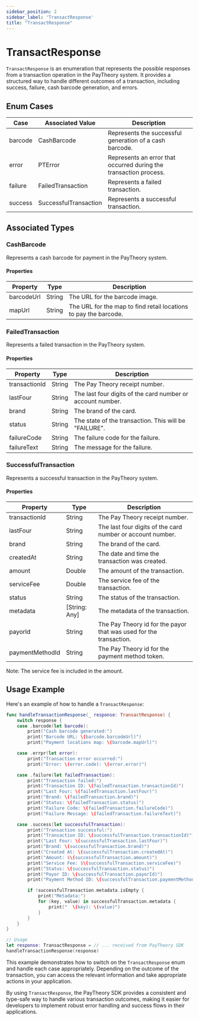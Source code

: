 ```yaml
---
sidebar_position: 2
sidebar_label: 'TransactResponse'
title: "TransactResponse"
---
```


# TransactResponse

`TransactResponse` is an enumeration that represents the possible responses from a transaction operation in the PayTheory system. It provides a structured way to handle different outcomes of a transaction, including success, failure, cash barcode generation, and errors.

## Enum Cases

| Case | Associated Value | Description |
|------|------------------|-------------|
| barcode | CashBarcode | Represents the successful generation of a cash barcode. |
| error | PTError | Represents an error that occurred during the transaction process. |
| failure | FailedTransaction | Represents a failed transaction. |
| success | SuccessfulTransaction | Represents a successful transaction. |

## Associated Types

### CashBarcode

Represents a cash barcode for payment in the PayTheory system.

#### Properties

| Property | Type | Description |
|----------|------|-------------|
| barcodeUrl | String | The URL for the barcode image. |
| mapUrl | String | The URL for the map to find retail locations to pay the barcode. |

### FailedTransaction

Represents a failed transaction in the PayTheory system.

#### Properties

| Property | Type | Description |
|----------|------|-------------|
| transactionId | String | The Pay Theory receipt number. |
| lastFour | String | The last four digits of the card number or account number. |
| brand | String | The brand of the card. |
| status | String | The state of the transaction. This will be "FAILURE". |
| failureCode | String | The failure code for the failure. |
| failureText | String | The message for the failure. |

### SuccessfulTransaction

Represents a successful transaction in the PayTheory system.

#### Properties

| Property | Type | Description |
|----------|------|-------------|
| transactionId | String | The Pay Theory receipt number. |
| lastFour | String | The last four digits of the card number or account number. |
| brand | String | The brand of the card. |
| createdAt | String | The date and time the transaction was created. |
| amount | Double | The amount of the transaction. |
| serviceFee | Double | The service fee of the transaction. |
| status | String | The status of the transaction. |
| metadata | [String: Any] | The metadata of the transaction. |
| payorId | String | The Pay Theory id for the payor that was used for the transaction. |
| paymentMethodId | String | The Pay Theory id for the payment method token. |

Note: The service fee is included in the amount.

## Usage Example

Here's an example of how to handle a `TransactResponse`:

```swift
func handleTransactionResponse(_ response: TransactResponse) {
    switch response {
    case .barcode(let barcode):
        print("Cash barcode generated:")
        print("Barcode URL: \(barcode.barcodeUrl)")
        print("Payment locations map: \(barcode.mapUrl)")

    case .errpr(let error):
        print("Transaction error occurred:")
        print("Error: \(error.code): \(error.error)")

    case .failure(let failedTransaction):
        print("Transaction failed:")
        print("Transaction ID: \(failedTransaction.transactionId)")
        print("Last Four: \(failedTransaction.lastFour)")
        print("Brand: \(failedTransaction.brand)")
        print("Status: \(failedTransaction.status)")
        print("Failure Code: \(failedTransaction.failureCode)")
        print("Failure Message: \(failedTransaction.failureText)")

    case .success(let successfulTransaction):
        print("Transaction successful:")
        print("Transaction ID: \(successfulTransaction.transactionId)")
        print("Last Four: \(successfulTransaction.lastFour)")
        print("Brand: \(successfulTransaction.brand)")
        print("Created At: \(successfulTransaction.createdAt)")
        print("Amount: $\(successfulTransaction.amount)")
        print("Service Fee: $\(successfulTransaction.serviceFee)")
        print("Status: \(successfulTransaction.status)")
        print("Payor ID: \(successfulTransaction.payorId)")
        print("Payment Method ID: \(successfulTransaction.paymentMethodId)")

        if !successfulTransaction.metadata.isEmpty {
            print("Metadata:")
            for (key, value) in successfulTransaction.metadata {
                print("  \(key): \(value)")
            }
        }
    }
}

// Usage
let response: TransactResponse = // ... received from PayTheory SDK
handleTransactionResponse(response)
```

This example demonstrates how to switch on the `TransactResponse` enum and handle each case appropriately. Depending on the outcome of the transaction, you can access the relevant information and take appropriate actions in your application.

By using `TransactResponse`, the PayTheory SDK provides a consistent and type-safe way to handle various transaction outcomes, making it easier for developers to implement robust error handling and success flows in their applications.
